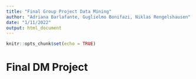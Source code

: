 ```yaml
---
title: "Final Group Project Data Mining"
author: "Adriana Barlafante, Guglielmo Bonifazi, Niklas Rengelshausen"
date: "1/11/2022"
output: html_document
---
```


```r
knitr::opts_chunk$set(echo = TRUE)
```

# Final DM Project